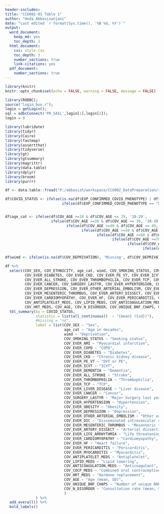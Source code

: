 ---
header-includes:
title: "CCU002-01 Table 1"
author: "Hoda Abbasizanjani"
date: "Last edited `r format(Sys.time(), '%B %d, %Y')`"
output:
  word_document:
    keep_md: yes
    toc_depth: 2
  html_document:
    css: style.css
    toc_depth: 3
    number_sections: true
    link-citations: yes
  pdf_document:
    number_sections: true
---

```{r global_options, include=FALSE}
library(knitr)
knitr::opts_chunk$set(echo = FALSE, warning = FALSE, message = FALSE)
```

```{r "loginSctn", eval=TRUE, echo = FALSE }
library(RODBC);
source("login_box.r");
login = getLogin(); 
sql = odbcConnect('PR_SAIL',login[1],login[2]);
login = 0
```

```{r "LOAD PACKAGES", eval=TRUE, echo=FALSE}
library(lubridate)
library(tidyr)
library(Cairo)
library(fastmap)
library(assertthat)
library(tidyverse)
library(gt)
library(gtsummary)
library(magrittr)
library(data.table)
library(dplyr)
library(broom)
library(purrr)
```


```{r "READ DATA", eval=TRUE, echo=FALSE}

df <- data.table::fread("P:/abbasizh/workspace/CCU002_DataPreparation/raw/CCU002_01_COHORT_FULL_20210914.csv",data.table = FALSE)

df$COVID_STATUS <- ifelse(is.na(df$EXP_CONFIRMED_COVID_PHENOTYPE) | df$EXP_CONFIRMED_COVID_PHENOTYPE == "", "No COVID-19", 
                          ifelse(df$EXP_CONFIRMED_COVID_PHENOTYPE == "hospitalised                  " | df$EXP_CONFIRMED_COVID_PHENOTYPE == "hospitalised", "Hospitalised", "Non-hospitalised"))


df$age_cat <- ifelse(df$COV_AGE >=18 & df$COV_AGE <= 29, '18-29',
                     ifelse(df$COV_AGE >=30 & df$COV_AGE <= 39, '30-39',
                            ifelse(df$COV_AGE >=40 & df$COV_AGE <= 49, '40-49',
                                   ifelse(df$COV_AGE >=50 & df$COV_AGE <= 59, '50-59',
                                          ifelse(df$COV_AGE >=60 & df$COV_AGE <= 69, '60-69',
                                                 ifelse(df$COV_AGE >=70 & df$COV_AGE <= 79, '70-79', 
                                                        ifelse(df$COV_AGE >=80 & df$COV_AGE <= 89, '80-89', 
                                                               ifelse(df$COV_AGE >= 90, '>=90', 'Missing'))))))))

df$wimd <- ifelse(is.na(df$COV_DEPRIVATION), 'Missing', df$COV_DEPRIVATION)
```


```{r "TABLE 1", eval=TRUE, echo=FALSE}

df %>%
  select(COV_SEX, COV_ETHNICITY, age_cat, wimd, COV_SMOKING_STATUS, COV_EVER_AMI, COV_EVER_COPD,
         COV_EVER_DIABETES, COV_EVER_CKD, COV_EVER_PE_VT, COV_EVER_ICVT, COV_EVER_DEMENTIA,
         COV_EVER_ALL_STROKE, COV_EVER_THROMBOPHILIA, COV_EVER_TCP, COV_EVER_LIVER_DISEASE,
         COV_EVER_CANCER, COV_SURGERY_LASTYR, COV_EVER_HYPERTENSION, COV_EVER_OBESITY,
         COV_EVER_DEPRESSION, COV_EVER_OTHER_ARTERIAL_EMBOLISM, COV_EVER_DIC,
         COV_EVER_MESENTERIC_THROMBUS, COV_EVER_ARTERY_DISSECT, COV_EVER_LIFE_ARRHYTHMIA,
         COV_EVER_CARDIOMYOPATHY, COV_EVER_HF, COV_EVER_PERICARDITIS, COV_EVER_MYOCARDITIS,
         COV_ANTIPLATELET_MEDS, COV_LIPID_MEDS, COV_ANTICOAGULATION_MEDS, COV_COCP_MEDS,
         COV_HRT_MEDS, COV_AGE, COV_N_DISORDER, COV_UNIQUE_BNF_CHAPS, COVID_STATUS) %>%
  tbl_summary(by = COVID_STATUS,
              statistic = list(all_continuous()  ~ "{mean} ({sd})"),
              #missing = "no",
              label = list(COV_SEX ~ "Sex",
                           age_cat ~ "Age in decades",
                           wimd ~ "Deprivation",
                           COV_SMOKING_STATUS ~ "Smoking status",
                           COV_EVER_AMI ~ "Myocardial infarction",
                           COV_EVER_COPD ~ "COPD",
                           COV_EVER_DIABETES ~ "Diabetes",
                           COV_EVER_CKD ~ "Chronic kidney disease",
                           COV_EVER_PE_VT ~ "DVT or PE",
                           COV_EVER_ICVT ~ "ICVT",
                           COV_EVER_DEMENTIA ~ "Dementia",
                           COV_EVER_ALL_STROKE ~ "Stroke",
                           COV_EVER_THROMBOPHILIA ~ "Thrombophilia",
                           COV_EVER_TCP ~ "TCP",
                           COV_EVER_LIVER_DISEASE ~ "Liver disease",
                           COV_EVER_CANCER ~ "Cancer",
                           COV_SURGERY_LASTYR ~ "Major Surgery last year",
                           COV_EVER_HYPERTENSION ~ "Hypertension",
                           COV_EVER_OBESITY ~ "Obesity",
                           COV_EVER_DEPRESSION ~ "Depression",
                           COV_EVER_OTHER_ARTERIAL_EMBOLISM ~ "Other arterial embolism",
                           COV_EVER_DIC ~ "Disseminated intravascular coagulation",
                           COV_EVER_MESENTERIC_THROMBUS ~ "Mesenteric thrombus",
                           COV_EVER_ARTERY_DISSECT ~ "Arterial dissection",
                           COV_EVER_LIFE_ARRHYTHMIA ~ "Life threatening arrhythmias",
                           COV_EVER_CARDIOMYOPATHY ~ "Cardiomyopathy",
                           COV_EVER_HF ~ "Heart failure",
                           COV_EVER_PERICARDITIS ~ "Pericarditis",
                           COV_EVER_MYOCARDITIS ~ "Myocarditis",
                           COV_ANTIPLATELET_MEDS ~ "Antiplatelet",
                           COV_LIPID_MEDS ~ "Lipid lowering",
                           COV_ANTICOAGULATION_MEDS ~ "Anticoagulant",
                           COV_COCP_MEDS ~ "Combined oral contraceptive pill",
                           COV_HRT_MEDS ~ "Hormone replacement",
                           COV_AGE ~ "Age (mean, SD)",
                           COV_UNIQUE_BNF_CHAPS ~ "Number of unique BNF chapters (mean, SD)",
                           COV_N_DISORDER ~ "Consultation rate (mean, SD)"
                           )
              ) %>%
  add_overall() %>%
  bold_labels() 

```

